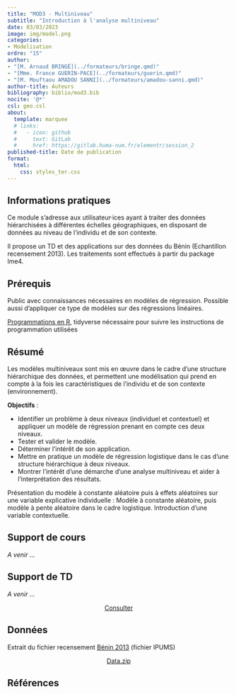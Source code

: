 ```yaml
---
title: "MOD3 - Multiniveau"
subtitle: "Introduction à l'analyse multiniveau"
date: 03/03/2023
image: img/model.png
categories: 
- Modelisation
ordre: "15" 
author: 
- "[M. Arnaud BRINGÉ](../formateurs/bringe.qmd)"
- "[Mme. France GUERIN-PACE](../formateurs/guerin.qmd)"
- "[M. Mouftaou AMADOU SANNI](../formateurs/amadou-sanni.qmd)"
author-title: Auteurs
bibliography: biblio/mod3.bib
nocite: '@*'
csl: geo.csl
about:
  template: marquee
  # links:
  #   - icon: github
  #     text: GitLab
  #     href: https://gitlab.huma-num.fr/elementr/session_2
published-title: Date de publication 
format:
  html: 
    css: styles_ter.css
---
```


<!-- ::: {#contrib} -->

<!-- Contributeur·rice·s -->

<!-- Hugues Pecout, ... -->

<!-- ::: -->

## <i class="bi bi-info-circle"></i> Informations pratiques

Ce module s'adresse aux utilisateur·ices ayant à traiter des données hiérarchisées à différentes échelles géographiques, en disposant de données au niveau de l'individu et de son contexte.

Il propose un TD et des applications sur des données du Bénin (Echantillon recensement 2013). Les traitements sont effectués à partir du package lme4.

## <i class="bi bi-ui-checks-grid"></i> Prérequis

Public avec connaissances nécessaires en modèles de régression. Possible aussi d'appliquer ce type de modèles sur des régressions linéaires.

[Programmations en R](out1_r.qmd), tidyverse nécessaire pour suivre les instructions de programmation utilisées

## <i class="bi bi-bookmark"></i> Résumé

Les modèles multiniveaux sont mis en œuvre dans le cadre d'une structure hiérarchique des données, et permettent une modélisation qui prend en compte à la fois les caractéristiques de l'individu et de son contexte (environnement).

**Objectifs** :

-   Identifier un problème à deux niveaux (individuel et contextuel) et appliquer un modèle de régression prenant en compte ces deux niveaux.
-   Tester et valider le modèle.
-   Déterminer l'intérêt de son application.
-   Mettre en pratique un modèle de régression logistique dans le cas d'une structure hiérarchique à deux niveaux.
-   Montrer l'intérêt d'une démarche d'une analyse multiniveau et aider à l'interprétation des résultats.

Présentation du modèle à constante aléatoire puis à effets aléatoires sur une variable explicative individuelle : Modèle à constante aléatoire, puis modèle à pente aléatoire dans le cadre logistique. Introduction d'une variable contextuelle.

## <i class="bi bi-person-video3"></i> Support de cours

*A venir ...*

<!-- <object class="slide" data="support/introR_seance2_diapo.pdf" type="application/pdf"> -->

<!-- <iframe class="slide" src="https://meghan.rbind.io/slides/neair/neair.html#/title-slide"> -->

<!-- </iframe> -->

<!-- ## <i class="bi bi-cloud-arrow-down-fill"></i> Télécharger</i> -->

<!-- </object> -->

## <i class="bi bi-person-video3"></i> Support de TD

*A venir ...*

<center><a href="" class="btn btn-warning" role="button" aria-disabled="true" target="_blank" rel="noopener noreferrer"><i class="bi bi-eye"></i> Consulter</a></center>

## <i class="bi bi-clipboard-data"></i> Données

Extrait du fichier recensement [Bénin 2013](../donnees/ipums.qmd) (fichier IPUMS)

<center><a href="" class="btn btn-info" role="button" aria-disabled="true" target="_blank" rel="noopener noreferrer"> <i class="bi bi-cloud-arrow-down"></i> Data.zip</a></center>

## <i class="bi bi-file-earmark-text"></i> Références
